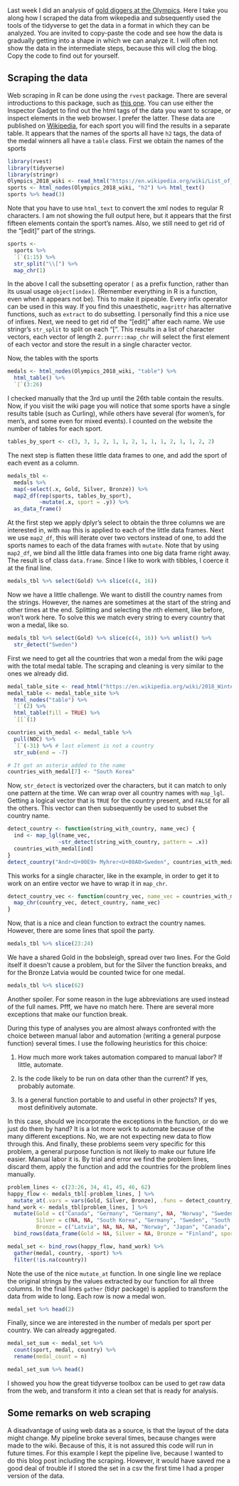 Last week I did an analysis of [gold diggers at the Olympics](https://edwinth.github.io/analyzing-olympics/). Here I take you along how I scraped the data from wikepedia and subsequently used the tools of the tidyverse to get the data in a format in which they can be analyzed. You are invited to copy-paste the code and see how the data is gradually getting into a shape in which we can analyze it. I will often not show the data in the intermediate steps, because this will clog the blog. Copy the code to find out for yourself.

## Scraping the data

Web scraping in R can be done using the `rvest` package. There are several introductions to this package, such as [this one](https://stat4701.github.io/edav/2015/04/02/rvest_tutorial/). You can use either the Inspector Gadget to find out the html tags of the data you want to scrape, or inspect elements in the web browser. I prefer the latter. These data are published on [Wikipedia](https://en.wikipedia.org/wiki/List_of_2018_Winter_Olympics_medal_winners), for each sport you will find the results in a separate table. It appears that the names of the sports all have `h2` tags, the data of the medal winners all have a `table` class. First we obtain the names of the sports

```r
library(rvest)
library(tidyverse)
library(stringr)
Olympics_2018_wiki <- read_html("https://en.wikipedia.org/wiki/List_of_2018_Winter_Olympics_medal_winners")
sports <- html_nodes(Olympics_2018_wiki, "h2") %>% html_text()
sports %>% head(3)
```

Note that you have to use `html_text` to convert the xml nodes to regular R characters. I am not showing the full output here, but it appears that the first fifteen elements contain the sport's names. Also, we still need to get rid of the "[edit]" part of the strings.

```r
sports <- 
  sports %>% 
  `[`(1:15) %>% 
  str_split("\\[") %>% 
  map_chr(1)
```

In the above I call the subsetting operator `[` as a prefix function, rather than its usual usage `object[index]`. (Remember everything in R is a function, even when it appears not be). This to make it pipeable. Every infix operator can be used in this way. If you find this unaesthetic, `magrittr` has alternative functions, such as `extract` to do subsetting. I personally find this a nice use of infixes. Next, we need to get rid of the "[edit]" after each name. We use stringr's `str_split` to split on each "[". This results in a list of character vectors, each vector of length 2. `purrr::map_chr` will select the first element of each vector and store the result in a single character vector.

Now, the tables with the sports

```r
medals <- html_nodes(Olympics_2018_wiki, "table") %>%
  html_table() %>% 
  `[`(3:26)
```

I checked manually that the 3rd up until the 26th table contain the results. Now, if you visit the wiki page you will notice that some sports have a single results table (such as Curling), while others have several (for women's, for men's, and some even for mixed events). I counted on the website the number of tables for each sport.

```r
tables_by_sport <- c(3, 3, 1, 2, 1, 1, 2, 1, 1, 1, 2, 1, 1, 2, 2)
```

The next step is flatten these little data frames to one, and add the sport of each event as a column.

```r
medals_tbl <- 
  medals %>%
  map(~select(.x, Gold, Silver, Bronze)) %>%
  map2_df(rep(sports, tables_by_sport),
          ~mutate(.x, sport = .y)) %>%
  as_data_frame()
```

At the first step we apply dplyr's select to obtain the three columns we are interested in, with `map` this is applied to each of the little data frames. Next we use `map2_df`, this will iterate over two vectors instead of one, to add the sports names to each of the data frames with `mutate`. Note that by using `map2_df`, we bind all the little data frames into one big data frame right away. The result is of class `data.frame`. Since I like to work with tibbles, I coerce it at the final line.

```r
medals_tbl %>% select(Gold) %>% slice(c(4, 16))
```

Now we have a little challenge. We want to distill the country names from the strings. However, the names are sometimes at the start of the string and other times at the end. Splitting and selecting the *n*th element, like before, won't work here. To solve this we match every string to every country that won a medal, like so.

```r
medals_tbl %>% select(Gold) %>% slice(c(4, 16)) %>% unlist() %>% 
  str_detect("Sweden")
```

First we need to get all the countries that won a medal from the wiki page with the total medal table. The scraping and cleaning is very similar to the ones we already did. 

```r
medal_table_site <- read_html("https://en.wikipedia.org/wiki/2018_Winter_Olympics_medal_table")
medal_table <- medal_table_site %>%
  html_nodes("table") %>%
  `[`(2) %>%
  html_table(fill = TRUE) %>%
  `[[`(1)

countries_with_medal <- medal_table %>%
  pull(NOC) %>%
  `[`(-31) %>% # last element is not a country
  str_sub(end = -7)

# It got an asterix added to the name 
countries_with_medal[7] <- "South Korea"
```

Now, `str_detect` is vectorized over the characters, but it can match to only one pattern at the time. We can wrap over all country names with `map_lgl`. Getting a logical vector that is `TRUE` for the country present, and `FALSE` for all the others. This vector can then subsequently be used to subset the country name.

```r
detect_country <- function(string_with_country, name_vec) {
  ind <- map_lgl(name_vec,
                ~str_detect(string_with_country, pattern = .x))
  countries_with_medal[ind]
}
detect_country("Andr<U+00E9> Myhrer<U+00A0>Sweden", countries_with_medal)
```

This works for a single character, like in the example, in order to get it to work on an entire vector we have to wrap it in `map_chr`.

```r
detect_country_vec <- function(country_vec, name_vec = countries_with_medal) {
  map_chr(country_vec, detect_country, name_vec)
}
```

Now, that is a nice and clean function to extract the country names. However, there are some lines that spoil the party.

```r
medals_tbl %>% slice(23:24)
```

We have a shared Gold in the bobsleigh, spread over two lines. For the Gold itself it doesn't cause a problem, but for the Silver the function breaks, and for the Bronze Latvia would be counted twice for one medal.

```r
medals_tbl %>% slice(62)
```

Another spoiler. For some reason in the luge abbreviations are used instead of the full names. Pfff, we have no match here. There are several more exceptions that make our function break.

During this type of analyses you are almost always confronted with the choice between manual labor and automation (writing a general purpose function) several times. I use the following heuristics for this choice:

1) How much more work takes automation compared to manual labor? If little, automate.

2) Is the code likely to be run on data other than the current? If yes, probably automate.

3) Is a general function portable to and useful in other projects? If yes, most definitively automate.

In this case, should we incorporate the exceptions in the function, or do we just do them by hand? It is a lot more work to automate because of the many different exceptions. No, we are not expecting new data to flow through this. And finally, these problems seem very specific for this problem, a general purpose function is not likely to make our future life easier. Manual labor it is. By trial and error we find the problem lines, discard them, apply the function and add the countries for the problem lines manually.

```r
problem_lines <- c(23:26, 34, 41, 45, 46, 62)
happy_flow <- medals_tbl[-problem_lines, ] %>%
  mutate_at(.vars = vars(Gold, Silver, Bronze), .funs = detect_country_vec)
hand_work <- medals_tbl[problem_lines, ] %>%
  mutate(Gold = c("Canada", "Germany", "Germany", NA, "Norway", "Sweden", "Germany", "Canada", "Germany"),
         Silver = c(NA, NA, "South Korea", "Germany", "Sweden", "South Korea", "China", "France", "Austria"),
         Bronze = c("Latvia", NA, NA, NA, "Norway", "Japan", "Canada", "United States", "Germany")) %>%
  bind_rows(data_frame(Gold = NA, Silver = NA, Bronze = "Finland", sport = "Cross-country skiing"))

medal_set <- bind_rows(happy_flow, hand_work) %>%
  gather(medal, country, -sport) %>%
  filter(!is.na(country))
```

Note the use of the nice `mutate_at` function. In one single line we replace the original strings by the values extracted by our function for all three columns. In the final lines `gather` (tidyr package) is applied to transform the data from wide to long. Each row is now a medal won.

```r
medal_set %>% head(2)
```

Finally, since we are interested in the number of medals per sport per country. We can already aggregated. 

```r
medal_set_sum <- medal_set %>% 
  count(sport, medal, country) %>% 
  rename(medal_count = n)

medal_set_sum %>% head()
```

I showed you how the great tidyverse toolbox can be used to get raw data from the web, and transform it into a clean set that is ready for analysis.

## Some remarks on web scraping

A disadvantage of using web data as a source, is that the layout of the data might change. My pipeline broke several times, because changes were made to the wiki. Because of this, it is not assured this code will run in future times. For this example I kept the pipeline live, because I wanted to do this blog post including the scraping. However, it would have saved me a good deal of trouble if I stored the set in a csv the first time I had a proper version of the data.
